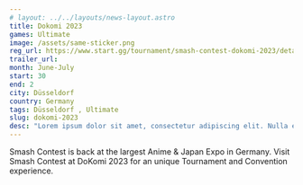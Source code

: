 ```yaml
---
# layout: ../../layouts/news-layout.astro
title: Dokomi 2023
games: Ultimate
image: /assets/same-sticker.png
reg_url: https://www.start.gg/tournament/smash-contest-dokomi-2023/details
trailer_url: 
month: June-July
start: 30
end: 2
city: Düsseldorf
country: Germany
tags: Düsseldorf , Ultimate
slug: dokomi-2023
desc: "Lorem ipsum dolor sit amet, consectetur adipiscing elit. Nulla eget mauris lacus. Nunc maximus urna feugiat sem finibus dapibus. Lorem ipsum dolor sit amet, consectetur adipiscing elit."
---
```


Smash Contest is back at the largest Anime & Japan Expo in Germany. Visit Smash Contest at DoKomi 2023 for an unique Tournament and Convention experience.




